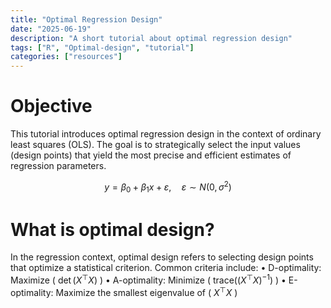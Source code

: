 ```yaml
---
title: "Optimal Regression Design"
date: "2025-06-19"
description: "A short tutorial about optimal regression design"
tags: ["R", "Optimal-design", "tutorial"]
categories: ["resources"]
---
```


# Objective

This tutorial introduces optimal regression design in the context of ordinary least squares (OLS). The goal is to strategically select the input values (design points) that yield the most precise and efficient estimates of regression parameters.

$$
y = \beta_0 + \beta_1 x + \varepsilon, \quad \varepsilon \sim N(0, \sigma^2)
$$

# What is optimal design?

In the regression context, optimal design refers to selecting design points that optimize a statistical criterion. Common criteria include:
	•	D-optimality: Maximize ( $\det(X^\top X)$ )
	•	A-optimality: Minimize ( $\text{trace}((X^\top X)^{-1})$ )
	•	E-optimality: Maximize the smallest eigenvalue of ( $X^\top X$ )